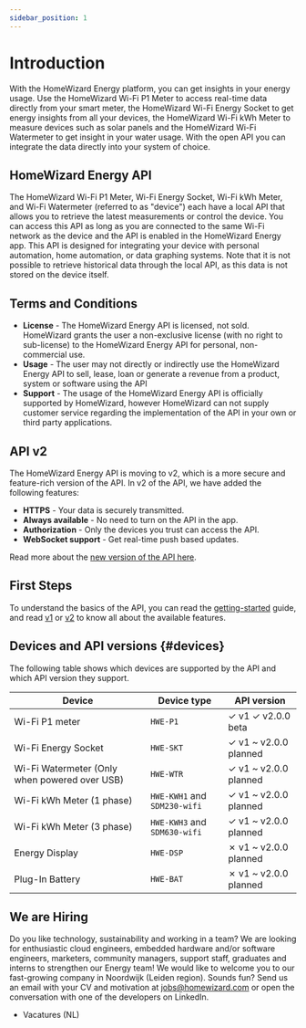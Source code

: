 ```yaml
---
sidebar_position: 1
---
```



# Introduction

With the HomeWizard Energy platform, you can get insights in your energy usage. Use the HomeWizard <Link to="https://www.homewizard.com/p1-meter/">Wi-Fi P1 Meter</Link> to access real-time data directly from your smart meter, the HomeWizard <Link to="https://www.homewizard.com/energy-socket">Wi-Fi Energy Socket</Link> to get energy insights from all your devices, the HomeWizard <Link to="https://www.homewizard.com/kwh-meter">Wi-Fi kWh Meter</Link> to measure devices such as solar panels and the HomeWizard <Link to="https://www.homewizard.com/watermeter">Wi-Fi Watermeter</Link> to get insight in your water usage. With the open API you can integrate the data directly into your system of choice.

## HomeWizard Energy API

The HomeWizard Wi-Fi P1 Meter, Wi-Fi Energy Socket, Wi-Fi kWh Meter, and Wi-Fi Watermeter (referred to as "device") each have a local API that allows you to retrieve the latest measurements or control the device. You can access this API as long as you are connected to the same Wi-Fi network as the device and the API is enabled in the HomeWizard Energy app. This API is designed for integrating your device with personal automation, home automation, or data graphing systems. Note that it is not possible to retrieve historical data through the local API, as this data is not stored on the device itself.

## Terms and Conditions

-   **License** - The HomeWizard Energy API is licensed, not sold. HomeWizard grants the user a non-exclusive license (with no right to sub-license) to the HomeWizard Energy API for personal, non-commercial use.
-   **Usage** - The user may not directly or indirectly use the HomeWizard Energy API to sell, lease, loan or generate a revenue from a product, system or software using the API
-   **Support** - The usage of the HomeWizard Energy API is officially supported by HomeWizard, however HomeWizard can not supply customer service regarding the implementation of the API in your own or third party applications.

## API v2

The HomeWizard Energy API is moving to v2, which is a more secure and feature-rich version of the API. In v2 of the API, we have added the following features:

-   **HTTPS** - Your data is securely transmitted.
-   **Always available** - No need to turn on the API in the app.
-   **Authorization** - Only the devices you trust can access the API.
-   **WebSocket support** - Get real-time push based updates.

Read more about the [new version of the API here](/docs/category/api-v2).

## First Steps

To understand the basics of the API, you can read the [getting-started](/docs/getting-started) guide, and read [v1](/docs/category/api-v1) or [v2](/docs/category/api-v2) to know all about the available features.

## Devices and API versions {#devices}

The following table shows which devices are supported by the API and which API version they support.

| Device                                        | Device type                  | API version                                                                                                                       |
| --------------------------------------------- | ---------------------------- | --------------------------------------------------------------------------------------------------------------------------------- |
| Wi-Fi P1 meter                                | `HWE-P1`                     | <Badge color='hw-green'>✓ v1</Badge> <Badge color='hw-green'>✓ v2.0.0 <BadgeDetail href="/docs/v2">beta</BadgeDetail></Badge>     |
| Wi-Fi Energy Socket                           | `HWE-SKT`                    | <Badge color='hw-green'>✓ v1</Badge> <Badge color='hw-orange'>~ v2.0.0 <BadgeDetail href="/docs/v2">planned</BadgeDetail></Badge> |
| Wi-Fi Watermeter (Only when powered over USB) | `HWE-WTR`                    | <Badge color='hw-green'>✓ v1</Badge> <Badge color='hw-orange'>~ v2.0.0 <BadgeDetail href="/docs/v2">planned</BadgeDetail></Badge> |
| Wi-Fi kWh Meter (1 phase)                     | `HWE-KWH1` and `SDM230-wifi` | <Badge color='hw-green'>✓ v1</Badge> <Badge color='hw-orange'>~ v2.0.0 <BadgeDetail href="/docs/v2">planned</BadgeDetail></Badge> |
| Wi-Fi kWh Meter (3 phase)                     | `HWE-KWH3` and `SDM630-wifi` | <Badge color='hw-green'>✓ v1</Badge> <Badge color='hw-orange'>~ v2.0.0 <BadgeDetail href="/docs/v2">planned</BadgeDetail></Badge> |
| Energy Display                                | `HWE-DSP`                    | <Badge color='hw-red'>✗ v1</Badge> <Badge color='hw-orange'>~ v2.0.0 <BadgeDetail href="/docs/v2">planned</BadgeDetail></Badge>   |
| Plug-In Battery                               | `HWE-BAT`                    | <Badge color='hw-red'>✗ v1</Badge> <Badge color='hw-orange'>~ v2.0.0 <BadgeDetail href="/docs/v2">planned</BadgeDetail></Badge>   |

## We are Hiring

Do you like technology, sustainability and working in a team? We are looking for enthusiastic cloud engineers, embedded hardware and/or software engineers, marketers, community managers, support staff, graduates and interns to strengthen our Energy team! We would like to welcome you to our fast-growing company in Noordwijk (Leiden region). Sounds fun? Send us an email with your CV and motivation at jobs@homewizard.com or open the conversation with one of the developers on <Link to="https://www.linkedin.com/company/homewizard/people">LinkedIn</Link>.

-   <Link to='https://www.homewizard.com/nl/vacatures/'>Vacatures (NL)</Link>
